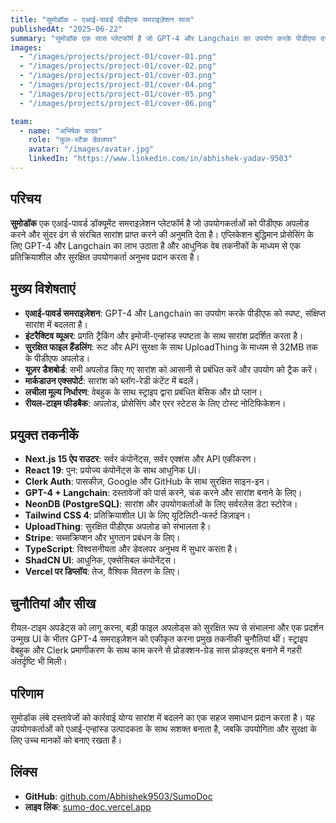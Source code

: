 ```yaml
---
title: "सुमोडॉक – एआई-पावर्ड पीडीएफ समराइज़ेशन सास"
publishedAt: "2025-06-22"
summary: "सुमोडॉक एक सास प्लेटफॉर्म है जो GPT-4 और Langchain का उपयोग करके पीडीएफ दस्तावेजों को संक्षिप्त, संरचित सारांश में बदल देता है। Next.js 15, React 19, Clerk, NeonDB, और Tailwind CSS के साथ निर्मित, इसमें सुरक्षित अपलोड, इंटरैक्टिव सारांश देखने और लचीला मूल्य निर्धारण शामिल है।"
images:
  - "/images/projects/project-01/cover-01.png"
  - "/images/projects/project-01/cover-02.png"
  - "/images/projects/project-01/cover-03.png"
  - "/images/projects/project-01/cover-04.png"
  - "/images/projects/project-01/cover-05.png"
  - "/images/projects/project-01/cover-06.png"

team:
  - name: "अभिषेक यादव"
    role: "फुल-स्टैक डेवलपर"
    avatar: "/images/avatar.jpg"
    linkedIn: "https://www.linkedin.com/in/abhishek-yadav-9503"
---
```


## परिचय

**सुमोडॉक** एक एआई-पावर्ड डॉक्यूमेंट समराइज़ेशन प्लेटफॉर्म है जो उपयोगकर्ताओं को पीडीएफ अपलोड करने और सुंदर ढंग से संरचित सारांश प्राप्त करने की अनुमति देता है। एप्लिकेशन बुद्धिमान प्रोसेसिंग के लिए GPT-4 और Langchain का लाभ उठाता है और आधुनिक वेब तकनीकों के माध्यम से एक प्रतिक्रियाशील और सुरक्षित उपयोगकर्ता अनुभव प्रदान करता है।

## मुख्य विशेषताएं

- **एआई-पावर्ड समराइज़ेशन**: GPT-4 और Langchain का उपयोग करके पीडीएफ को स्पष्ट, संक्षिप्त सारांश में बदलता है।
- **इंटरैक्टिव व्यूअर**: प्रगति ट्रैकिंग और इमोजी-एन्हांस्ड स्पष्टता के साथ सारांश प्रदर्शित करता है।
- **सुरक्षित फाइल हैंडलिंग**: रूट और API सुरक्षा के साथ UploadThing के माध्यम से 32MB तक के पीडीएफ अपलोड।
- **यूज़र डैशबोर्ड**: सभी अपलोड किए गए सारांश को आसानी से प्रबंधित करें और उपयोग को ट्रैक करें।
- **मार्कडाउन एक्सपोर्ट**: सारांश को ब्लॉग-रेडी कंटेंट में बदलें।
- **लचीला मूल्य निर्धारण**: वेबहुक के साथ स्ट्राइप द्वारा प्रबंधित बेसिक और प्रो प्लान।
- **रीयल-टाइम फीडबैक**: अपलोड, प्रोसेसिंग और एरर स्टेटस के लिए टोस्ट नोटिफिकेशन।

## प्रयुक्त तकनीकें

- **Next.js 15 ऐप राउटर**: सर्वर कंपोनेंट्स, सर्वर एक्शंस और API एकीकरण।
- **React 19**: पुन: प्रयोज्य कंपोनेंट्स के साथ आधुनिक UI।
- **Clerk Auth**: पासकीज़, Google और GitHub के साथ सुरक्षित साइन-इन।
- **GPT-4 + Langchain**: दस्तावेजों को पार्स करने, चंक करने और सारांश बनाने के लिए।
- **NeonDB (PostgreSQL)**: सारांश और उपयोगकर्ताओं के लिए सर्वरलेस डेटा स्टोरेज।
- **Tailwind CSS 4**: प्रतिक्रियाशील UI के लिए यूटिलिटी-फर्स्ट डिज़ाइन।
- **UploadThing**: सुरक्षित पीडीएफ अपलोड को संभालता है।
- **Stripe**: सब्सक्रिप्शन और भुगतान प्रबंधन के लिए।
- **TypeScript**: विश्वसनीयता और डेवलपर अनुभव में सुधार करता है।
- **ShadCN UI**: आधुनिक, एक्सेसिबल कंपोनेंट्स।
- **Vercel पर डिप्लॉय**: तेज, वैश्विक वितरण के लिए।

## चुनौतियां और सीख

रीयल-टाइम अपडेट्स को लागू करना, बड़ी फाइल अपलोड्स को सुरक्षित रूप से संभालना और एक प्रदर्शन उन्मुख UI के भीतर GPT-4 समराइज़ेशन को एकीकृत करना प्रमुख तकनीकी चुनौतियां थीं। स्ट्राइप वेबहुक और Clerk प्रमाणीकरण के साथ काम करने से प्रोडक्शन-ग्रेड सास प्रोडक्ट्स बनाने में गहरी अंतर्दृष्टि भी मिली।

## परिणाम

सुमोडॉक लंबे दस्तावेजों को कार्रवाई योग्य सारांश में बदलने का एक सहज समाधान प्रदान करता है। यह उपयोगकर्ताओं को एआई-एन्हांस्ड उत्पादकता के साथ सशक्त बनाता है, जबकि उपयोगिता और सुरक्षा के लिए उच्च मानकों को बनाए रखता है।

## लिंक्स

- **GitHub**: [github.com/Abhishek9503/SumoDoc](https://github.com/Abhishek9503/SumoDoc)
- **लाइव लिंक**: [sumo-doc.vercel.app](https://sumo-doc.vercel.app/)
